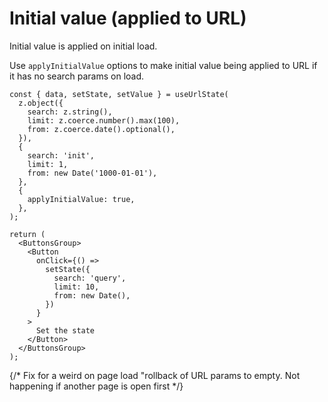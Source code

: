 
# Initial value (applied to URL)

<Callout>Initial value is applied on initial load.</Callout>

Use `applyInitialValue` options to make initial value being applied to URL if it has no search params on load.

```tsx {8-9,13} copy
const { data, setState, setValue } = useUrlState(
  z.object({
    search: z.string(),
    limit: z.coerce.number().max(100),
    from: z.coerce.date().optional(),
  }),
  {
    search: 'init',
    limit: 1,
    from: new Date('1000-01-01'),
  },
  {
    applyInitialValue: true,
  },
);

return (
  <ButtonsGroup>
    <Button
      onClick={() =>
        setState({
          search: 'query',
          limit: 10,
          from: new Date(),
        })
      }
    >
      Set the state
    </Button>
  </ButtonsGroup>
);
```

<DelayedRender>
  {/* Fix for a weird on page load "rollback of URL params to empty. Not happening if another page is open first */}
  <InitialValue applyInitialValue={true} />
</DelayedRender>
